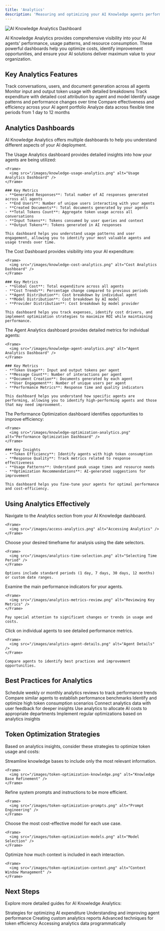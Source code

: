 ```yaml
---
title: 'Analytics'
description: 'Measuring and optimizing your AI Knowledge agents performance and resource usage'
---
```


<Frame>
  <img src="/images/ai-knowledge-analytics-hero.png" alt="AI Knowledge Analytics Dashboard" />
</Frame>

AI Knowledge Analytics provides comprehensive visibility into your AI agents' performance, usage patterns, and resource consumption. These powerful dashboards help you optimize costs, identify improvement opportunities, and ensure your AI solutions deliver maximum value to your organization.

## Key Analytics Features

<CardGroup cols={2}>
  <Card title="Usage Metrics" icon="chart-line">
    Track conversations, users, and document generation across all agents
  </Card>
  <Card title="Token Consumption" icon="coins">
    Monitor input and output token usage with detailed breakdowns
  </Card>
  <Card title="Cost Analysis" icon="money-bill-trend-up">
    Track expenditure with detailed cost attribution by agent and model
  </Card>
  <Card title="Performance Trends" icon="chart-mixed">
    Identify usage patterns and performance changes over time
  </Card>
  <Card title="Agent Comparison" icon="scale-balanced">
    Compare effectiveness and efficiency across your AI agent portfolio
  </Card>
  <Card title="Custom Date Ranges" icon="calendar">
    Analyze data across flexible time periods from 1 day to 12 months
  </Card>
</CardGroup>

## Analytics Dashboards

AI Knowledge Analytics offers multiple dashboards to help you understand different aspects of your AI deployment.

<Tabs>
  <Tab title="Usage Analytics">
    The Usage Analytics dashboard provides detailed insights into how your agents are being utilized:
    
    <Frame>
      <img src="/images/knowledge-usage-analytics.png" alt="Usage Analytics Dashboard" />
    </Frame>
    
    ### Key Metrics
    - **Generated Responses**: Total number of AI responses generated across all agents
    - **End Users**: Number of unique users interacting with your agents
    - **Created Documents**: Total documents generated by your agents
    - **Total Tokens Count**: Aggregate token usage across all conversations
    - **Input Tokens**: Tokens consumed by user queries and context
    - **Output Tokens**: Tokens generated in AI responses
    
    This dashboard helps you understand usage patterns and user engagement, allowing you to identify your most valuable agents and usage trends over time.
  </Tab>
  
  <Tab title="Cost Dashboard">
    The Cost Dashboard provides visibility into your AI expenditure:
    
    <Frame>
      <img src="/images/knowledge-cost-analytics.png" alt="Cost Analytics Dashboard" />
    </Frame>
    
    ### Key Metrics
    - **Global Cost**: Total expenditure across all agents
    - **Cost Trends**: Percentage change compared to previous periods
    - **Agent Distribution**: Cost breakdown by individual agent
    - **Model Distribution**: Cost breakdown by AI model
    - **Provider Distribution**: Cost breakdown by model provider
    
    This dashboard helps you track expenses, identify cost drivers, and implement optimization strategies to maximize ROI while maintaining performance.
  </Tab>
  
  <Tab title="Agent Analytics">
    The Agent Analytics dashboard provides detailed metrics for individual agents:
    
    <Frame>
      <img src="/images/knowledge-agent-analytics.png" alt="Agent Analytics Dashboard" />
    </Frame>
    
    ### Key Metrics
    - **Token Usage**: Input and output tokens per agent
    - **Message Count**: Number of interactions per agent
    - **Document Creation**: Documents generated by each agent
    - **User Engagement**: Number of unique users per agent
    - **Performance Metrics**: Response time and quality indicators
    
    This dashboard helps you understand how specific agents are performing, allowing you to identify high-performing agents and those that may need improvement.
  </Tab>
  
  <Tab title="Performance Optimization">
    The Performance Optimization dashboard identifies opportunities to improve efficiency:
    
    <Frame>
      <img src="/images/knowledge-optimization-analytics.png" alt="Performance Optimization Dashboard" />
    </Frame>
    
    ### Key Insights
    - **Token Efficiency**: Identify agents with high token consumption
    - **Response Quality**: Track metrics related to response effectiveness
    - **Usage Patterns**: Understand peak usage times and resource needs
    - **Optimization Recommendations**: AI-generated suggestions for improvement
    
    This dashboard helps you fine-tune your agents for optimal performance and cost-efficiency.
  </Tab>
</Tabs>

## Using Analytics Effectively

<Steps>
  <Step title="Access Analytics">
    Navigate to the Analytics section from your AI Knowledge dashboard.
    
    <Frame>
      <img src="/images/access-analytics.png" alt="Accessing Analytics" />
    </Frame>
  </Step>
  
  <Step title="Select time period">
    Choose your desired timeframe for analysis using the date selectors.
    
    <Frame>
      <img src="/images/analytics-time-selection.png" alt="Selecting Time Period" />
    </Frame>
    
    Options include standard periods (1 day, 7 days, 30 days, 12 months) or custom date ranges.
  </Step>
  
  <Step title="Review key metrics">
    Examine the main performance indicators for your agents.
    
    <Frame>
      <img src="/images/analytics-metrics-review.png" alt="Reviewing Key Metrics" />
    </Frame>
    
    Pay special attention to significant changes or trends in usage and costs.
  </Step>
  
  <Step title="Drill down into specific agents">
    Click on individual agents to see detailed performance metrics.
    
    <Frame>
      <img src="/images/analytics-agent-details.png" alt="Agent Details" />
    </Frame>
    
    Compare agents to identify best practices and improvement opportunities.
  </Step>
</Steps>

## Best Practices for Analytics

<CardGroup cols={2}>
  <Card title="Regular Reviews" icon="calendar-check">
    Schedule weekly or monthly analytics reviews to track performance trends
  </Card>
  <Card title="Benchmark Agents" icon="flag-checkered">
    Compare similar agents to establish performance benchmarks
  </Card>
  <Card title="Token Optimization" icon="gauge">
    Identify and optimize high token consumption scenarios
  </Card>
  <Card title="User Feedback Correlation" icon="comments">
    Connect analytics data with user feedback for deeper insights
  </Card>
  <Card title="Cost Allocation" icon="money-bill-transfer">
    Use analytics to allocate AI costs to appropriate departments
  </Card>
  <Card title="Continuous Improvement" icon="arrows-spin">
    Implement regular optimizations based on analytics insights
  </Card>
</CardGroup>

## Token Optimization Strategies

Based on analytics insights, consider these strategies to optimize token usage and costs:

<Steps>
  <Step title="Knowledge base refinement">
    Streamline knowledge bases to include only the most relevant information.
    
    <Frame>
      <img src="/images/token-optimization-knowledge.png" alt="Knowledge Base Refinement" />
    </Frame>
  </Step>
  
  <Step title="Prompt engineering">
    Refine system prompts and instructions to be more efficient.
    
    <Frame>
      <img src="/images/token-optimization-prompts.png" alt="Prompt Engineering" />
    </Frame>
  </Step>
  
  <Step title="Model selection">
    Choose the most cost-effective model for each use case.
    
    <Frame>
      <img src="/images/token-optimization-models.png" alt="Model Selection" />
    </Frame>
  </Step>
  
  <Step title="Context window management">
    Optimize how much context is included in each interaction.
    
    <Frame>
      <img src="/images/token-optimization-context.png" alt="Context Window Management" />
    </Frame>
  </Step>
</Steps>

## Next Steps

Explore more detailed guides for AI Knowledge Analytics:

<CardGroup cols={2}>
  <Card
    title="Cost Management"
    icon="coins"
    href="cost-management"
  >
    Strategies for optimizing AI expenditure
  </Card>
  <Card
    title="Performance Metrics"
    icon="gauge-high"
    href="performance-metrics"
  >
    Understanding and improving agent performance
  </Card>
  <Card
    title="Usage Reports"
    icon="file-chart-column"
    href="usage-reports"
  >
    Creating custom analytics reports
  </Card>
  <Card
    title="Token Optimization"
    icon="wand-magic-sparkles"
    href="token-optimization"
  >
    Advanced techniques for token efficiency
  </Card>
  <Card
    title="Analytics API"
    icon="code"
    href="analytics-api"
  >
    Accessing analytics data programmatically
  </Card>
</CardGroup>